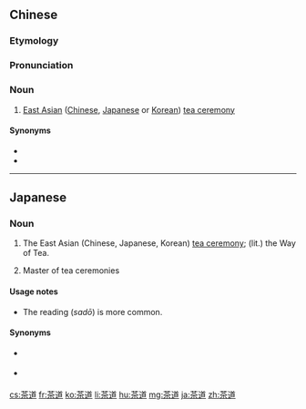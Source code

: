 ==Chinese==
{{zh-forms}}

===Etymology===
{{rfe|zh}}

===Pronunciation===
{{zh-pron
|m=chádào
|c=caa4 dou6
|mn=tê-tō
|cat=n
}}

===Noun===
{{zh-noun}}

# [[East Asian]] ([[Chinese]], [[Japanese]] or [[Korean]]) [[tea ceremony]]

====Synonyms====
* {{zh-l|茶藝}}
* {{zh-l|茶儀式}}

{{zh-cat|Tea}}

----

==Japanese==
{{ja-kanjitab|さ|どう|yomi=o}}
{{ja-kanjitab|ちゃ|どう|yomi=o}}
{{wikipedia|lang=ja}}

===Noun===
{{ja-noun|さどう|ちゃどう}}

# The East Asian (Chinese, Japanese, Korean) [[tea ceremony]]; (lit.) the Way of Tea.
#: {{ja-usex|抹茶は茶道でよく使用されている。|まっちゃ は さどう で よく しようされている。|Matcha is frequently used in the tea ceremony.}}
# Master of tea ceremonies

====Usage notes====
* The reading {{lang|ja|さどう}} (''sadō'') is more common.

====Synonyms====
* {{sense|ceremony}} {{ja-r|茶の湯|ちゃ の ゆ}}
* {{sense|master of ceremony}} {{ja-r|茶坊主|ちゃぼうず}}

[[cs:茶道]]
[[fr:茶道]]
[[ko:茶道]]
[[li:茶道]]
[[hu:茶道]]
[[mg:茶道]]
[[ja:茶道]]
[[zh:茶道]]